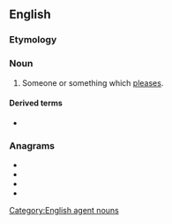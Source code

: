 ==English==

===Etymology===
{{suffix|en|please|er}}

===Noun===
{{en-noun}}

# Someone or something which [[pleases]].

====Derived terms====
* {{l|en|crowd-pleaser}}

===Anagrams===
* {{l|en|leapers}}
* {{l|en|presale}}
* {{l|en|relapse}}
* {{l|en|repeals}}

[[Category:English agent nouns]]